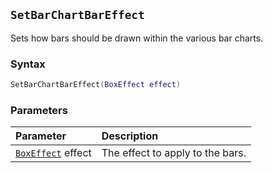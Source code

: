 ::: {.minipage data-latex="{\textwidth}"}
## `SetBarChartBarEffect`

Sets how bars should be drawn within the various bar charts.

### Syntax {-}

``` .lua
SetBarChartBarEffect(BoxEffect effect)
```

### Parameters {-}

**Parameter** | **Description**
| :-- | :-- |
| [`BoxEffect`](#boxeffect) effect | The effect to apply to the bars. |
:::
